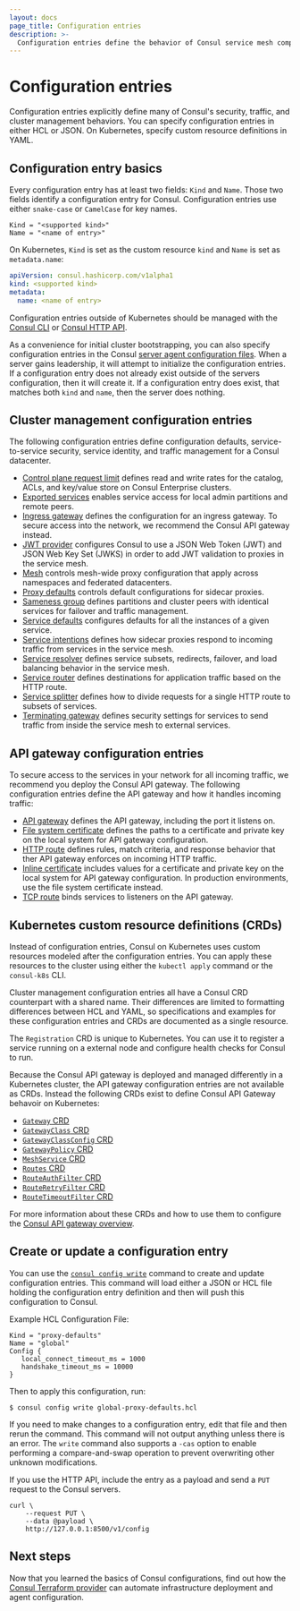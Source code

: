 ```yaml
---
layout: docs
page_title: Configuration entries
description: >-
  Configuration entries define the behavior of Consul service mesh components. Learn how to use the `consul config` command to create, manage, and delete configuration entries.
---
```


# Configuration entries

Configuration entries explicitly define many of Consul's security, traffic, and cluster management behaviors. You can specify configuration entries in either HCL or JSON. On Kubernetes, specify custom resource definitions in YAML.

## Configuration entry basics

Every configuration entry has at least two fields: `Kind` and `Name`. Those two fields identify a configuration entry for Consul. Configuration entries use either `snake-case` or `CamelCase` for key names.

<CodeBlockConfig heading="Bare metal and VMs">

```hcl
Kind = "<supported kind>"
Name = "<name of entry>"
```

</CodeBlockConfig>

On Kubernetes, `Kind` is set as the custom resource `kind` and `Name` is set
as `metadata.name`:

<CodeBlockConfig heading="Kubernetes">

```yaml
apiVersion: consul.hashicorp.com/v1alpha1
kind: <supported kind>
metadata:
  name: <name of entry>
```

</CodeBlockConfig>

Configuration entries outside of Kubernetes should be managed with the [Consul CLI](/consul/commands/config) or [Consul HTTP API](/consul/api-docs/config). 

As a convenience for initial cluster bootstrapping, you can also specify configuration entries in the Consul [server agent configuration files](/consul/docs/reference/agent/configuration-file#config_entries_bootstrap). When a server gains leadership, it will attempt to initialize the configuration entries. If a configuration entry does not already exist outside of the servers configuration, then it will create it. If a configuration entry does exist, that matches both `kind` and `name`, then the server does nothing.

## Cluster management configuration entries

The following configuration entries define configuration defaults, service-to-service security, service identity, and traffic management for a Consul datacenter.

- [Control plane request limit](/consul/docs/reference/config-entry/control-plane-request-limit) defines read and write rates for the catalog, ACLs, and key/value store on Consul Enterprise clusters.
- [Exported services](/consul/docs/reference/config-entry/exported-services) enables service access for local admin partitions and remote peers.
- [Ingress gateway](/consul/docs/reference/config-entry/ingress-gateway) defines the configuration for an ingress gateway. To secure access into the network, we recommend the Consul API gateway instead.
- [JWT provider](/consul/docs/reference/config-entry/jwt-provider) configures Consul to use a JSON Web Token (JWT) and JSON Web Key Set (JWKS) in order to add JWT validation to proxies in the service mesh.
- [Mesh](/consul/docs/reference/config-entry/mesh) controls mesh-wide proxy configuration that apply across namespaces and federated datacenters.
- [Proxy defaults](/consul/docs/reference/config-entry/proxy-defaults) controls default configurations for sidecar proxies.
- [Sameness group](/consul/docs/reference/config-entry/sameness-group) defines partitions and cluster peers with identical services for failover and traffic management.
- [Service defaults](/consul/docs/reference/config-entry/service-defaults) configures defaults for all the instances of a given service.
- [Service intentions](/consul/docs/reference/config-entry/service-intentions) defines how sidecar proxies respond to incoming traffic from services in the service mesh.
- [Service resolver](/consul/docs/reference/config-entry/service-resolver) defines service subsets, redirects, failover, and load balancing behavior in the service mesh.
- [Service router](/consul/docs/reference/config-entry/service-router) defines destinations for application traffic based on the HTTP route.
- [Service splitter](/consul/docs/reference/config-entry/service-splitter) defines how to divide requests for a single HTTP route to subsets of services.
- [Terminating gateway](/consul/docs/reference/config-entry/terminating-gateway) defines security settings for services to send traffic from inside the service mesh to external services.

## API gateway configuration entries

To secure access to the services in your network for all incoming traffic, we recommend you deploy the Consul API gateway. The following configuration entries define the API gateway and how it handles incoming traffic:

- [API gateway](/consul/docs/reference/config-entry/api-gateway) defines the API gateway, including the port it listens on.
- [File system certificate](/consul/docs/reference/config-entry/file-system-certificate) defines the paths to a certificate and private key on the local system for API gateway configuration.
- [HTTP route](/consul/docs/reference/config-entry/http-route) defines rules, match criteria, and response behavior that ther API gateway enforces on incoming HTTP traffic.
- [Inline certificate](/consul/docs/reference/config-entry/inline-certificate) includes values for a certificate and private key on the local system for API gateway configuration. In production environments, use the file system certificate instead.
- [TCP route](/consul/docs/reference/config-entry/tcp-route) binds services to listeners on the API gateway.

## Kubernetes custom resource definitions (CRDs)

Instead of configuration entries, Consul on Kubernetes uses custom resources modeled after the configuration entries. You can apply these resources to the cluster using either the `kubectl apply` command or the `consul-k8s` CLI.

Cluster management configuration entries all have a Consul CRD counterpart with a shared name. Their differences are limited to formatting differences between HCL and YAML, so specifications and examples for these configuration entries and CRDs are documented as a single resource.

The `Registration` CRD is unique to Kubernetes. You can use it to register a service running on a external node and configure health checks for Consul to run.

Because the Consul API gateway is deployed and managed differently in a Kubernetes cluster, the API gateway configuration entries are not available as CRDs. Instead the following CRDs exist to define Consul API Gateway behavoir on Kubernetes:

- [`Gateway` CRD](/consul/docs/reference/k8s/api-gateway/gateway)
- [`GatewayClass` CRD](/consul/docs/reference/k8s/api-gateway/gatewayclass)
- [`GatewayClassConfig` CRD](/consul/docs/reference/k8s/api-gateway/gatewayclassconfig)
- [`GatewayPolicy` CRD](/consul/docs/reference/k8s/api-gateway/gatewaypolicy)
- [`MeshService` CRD](/consul/docs/reference/k8s/api-gateway/meshservice)
- [`Routes` CRD](/consul/docs/reference/k8s/api-gateway/routes)
- [`RouteAuthFilter` CRD](/consul/docs/reference/k8s/api-gateway/routeauthfilter)
- [`RouteRetryFilter` CRD](/consul/docs/reference/k8s/api-gateway/routeretryfilter)
- [`RouteTimeoutFilter` CRD](/consul/docs/reference/k8s/api-gateway/routetimeoutfilter)

For more information about these CRDs and how to use them to configure the [Consul API gateway overview](/consul/docs/north-south/api-gateway).

## Create or update a configuration entry

You can use the [`consul config write`](/consul/commands/config/write) command to
create and update configuration entries. This command will load either a JSON or
HCL file holding the configuration entry definition and then will push this
configuration to Consul.

Example HCL Configuration File:

<CodeBlockConfig filename="global-proxy-defaults.hcl">

```hcl
Kind = "proxy-defaults"
Name = "global"
Config {
   local_connect_timeout_ms = 1000
   handshake_timeout_ms = 10000
}
```

</CodeBlockConfig>

Then to apply this configuration, run:

```shell-session
$ consul config write global-proxy-defaults.hcl
```

If you need to make changes to a configuration entry, edit that file and
then rerun the command. This command will not output anything unless there is an
error. The `write` command also supports a
`-cas` option to enable performing a compare-and-swap operation to prevent
overwriting other unknown modifications.

If you use the HTTP API, include the entry as a payload and send a `PUT` request to the Consul servers.

```shell-session
curl \
    --request PUT \
    --data @payload \
    http://127.0.0.1:8500/v1/config
```

## Next steps

Now that you learned the basics of Consul configurations, find out how the [Consul Terraform provider](/consul/docs/fundamentals/tf) can automate infrastructure deployment and agent configuration.
